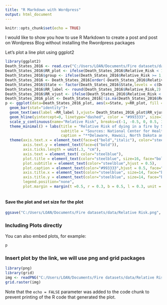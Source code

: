 ---
title: "R Markdown with Wordpress"
output: html_document
---

```{r setup, include=FALSE}
knitr::opts_chunk$set(echo = TRUE)
```

I would like to show you how to use R Markdown to create a post and post on Wordpress Blog without installing the Rwordpress packages

Let's plot a line plot using ggplot2

```{r essage = FALSE, warning=FALSE, tidy=TRUE,tidy.opts=list(width.cutoff=70)}
library(ggplot2)
Death_States_2016 <- read.csv("C:/Users/LOAN/Documents/Fire datasets/data/Death_States_2016.csv",header = TRUE,stringsAsFactors = FALSE)
Death_States_2016$RR_plot <- ifelse(Death_States_2016$Relative_Risk < 1, -Death_States_2016$Relative_Risk, Death_States_2016$Relative_Risk )
Death_States_2016$group <- ifelse(Death_States_2016$Relative_Risk >= 1, "Risky", "Non_Risky")
Death_States_2016 <- Death_States_2016[order(-Death_States_2016$Relative_Risk),]
Death_States_2016$State <- factor(Death_States_2016$State,levels = c(Death_States_2016$State))
Death_States_2016$RR_label <- round(Death_States_2016$Relative_Risk,2)
Death_States_2016$RR_vjust <- ifelse(Death_States_2016$Relative_Risk < 1, -1,2)
Death_States_2016_plot <- Death_States_2016[!is.na(Death_States_2016$Relative_Risk),]
p <- ggplot(data=Death_States_2016_plot, aes(x=State, y=RR_plot, fill = group)) +
  geom_bar(stat="identity")+
  geom_text(aes(label =RR_label ),vjust= Death_States_2016_plot$RR_vjust, color="white", size=3.5,position = position_dodge(width = 1))+
  geom_hline(yintercept=0, linetype="dashed", color = "#993333", size=1) + 
  scale_y_continuous(name="Relative Risk", breaks=c(-1, -0.5, 0, 0.5, 1, 1.5, 2, 2.5, 3,3.5, 4), labels = c("0","0.5","1","1.5","2","2.5","3","3.5","4","4.5","5")) + 
  theme_minimal() + labs(title = "Relative Risk of dying in a fire by State in 2016",
                         subtitle = "Sources: National Center for Health Statistics and U.S. Census Bureau",
                         caption = "**Delaware, Hawaii, North Dakota and Wyoming states where relative risk was not computed due to very small numbers of fire deaths (fewer than 10 deaths).") +
  theme(axis.text.x = element_text(face=c("bold","italic"), color="steelblue",size=9, angle=90,hjust=1.2,vjust=0),
        axis.text.y = element_text(face=c("bold")),
        axis.ticks.length = unit(.3, "cm"),
        axis.text = element_text( color="steelblue"),
        plot.title = element_text(color="steelblue", size=16, face="bold.italic",hjust = 0.5),
        plot.subtitle = element_text(color="steelblue",hjust = 0.5),
        plot.caption = element_text(color="#993333",hjust = 0.5, face="italic"),
        axis.title.x = element_text(color="steelblue", size=14, face="bold"),
        axis.title.y = element_text(color="steelblue", size=14, face="bold"),
        legend.position="none",
        plot.margin = margin(t =0.5, r = 0.3, b = 0.5, l = 0.3, unit = "in"))



```

#### Save the plot and set size for the plot

```{r}
ggsave("C:/Users/LOAN/Documents/Fire datasets/data/Relative Risk.png", width = 40, height = 20, units = "cm", dpi = 200)

```

### Including Plots directly

You can also embed plots, for example:

```{r pressure, echo=FALSE}
p
```

### Insert plot by the link, we will use png and grid packages


```{r fig.width=8, fig.height=6, essage = FALSE, warning=FALSE, tidy=TRUE,tidy.opts=list(width.cutoff=70)}
library(png)
library(grid)
img <- readPNG("C:/Users/LOAN/Documents/Fire datasets/data/Relative Risk.png")
grid.raster(img)

```



Note that the `echo = FALSE` parameter was added to the code chunk to prevent printing of the R code that generated the plot.






